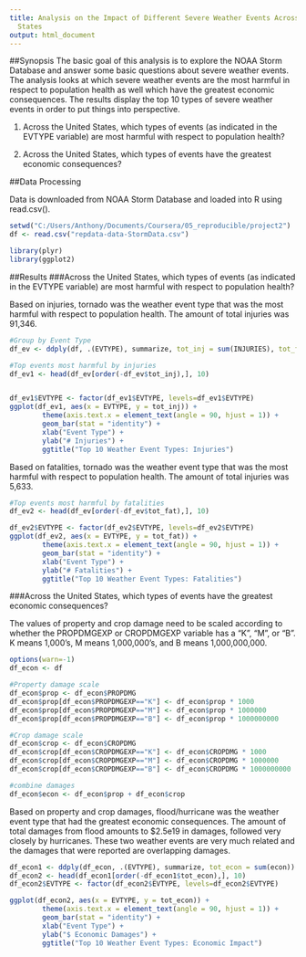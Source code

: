 ```yaml
---
title: Analysis on the Impact of Different Severe Weather Events Across the United
  States
output: html_document
---
```


##Synopsis
The basic goal of this analysis is to explore the NOAA Storm Database and answer some basic questions about severe weather events. The analysis looks at which severe weather events are the most harmful in respect to population health as well which have the greatest economic consequences. The results display the top 10 types of severe weather events in order to put things into perspective.

1. Across the United States, which types of events (as indicated in the EVTYPE variable) are most harmful with respect to population health?

2. Across the United States, which types of events have the greatest economic consequences?


##Data Processing

Data is downloaded from NOAA Storm Database and loaded into R using read.csv().

```r
setwd("C:/Users/Anthony/Documents/Coursera/05_reproducible/project2")
df <- read.csv("repdata-data-StormData.csv")

library(plyr)
library(ggplot2)
```


##Results
###Across the United States, which types of events (as indicated in the EVTYPE variable) are most harmful with respect to population health?

Based on injuries, tornado was the weather event type that was the most harmful with respect to population health. The amount of total injuries was 91,346.

```r

#Group by Event Type
df_ev <- ddply(df, .(EVTYPE), summarize, tot_inj = sum(INJURIES), tot_fat = sum(FATALITIES))

#Top events most harmful by injuries
df_ev1 <- head(df_ev[order(-df_ev$tot_inj),], 10)


df_ev1$EVTYPE <- factor(df_ev1$EVTYPE, levels=df_ev1$EVTYPE)
ggplot(df_ev1, aes(x = EVTYPE, y = tot_inj)) +
        theme(axis.text.x = element_text(angle = 90, hjust = 1)) +
        geom_bar(stat = "identity") +
        xlab("Event Type") +
        ylab("# Injuries") +
        ggtitle("Top 10 Weather Event Types: Injuries")
```

Based on fatalities, tornado was the weather event type that was the most harmful with respect to population health. The amount of total injuries was 5,633.

```r
#Top events most harmful by fatalities
df_ev2 <- head(df_ev[order(-df_ev$tot_fat),], 10)

df_ev2$EVTYPE <- factor(df_ev2$EVTYPE, levels=df_ev2$EVTYPE)
ggplot(df_ev2, aes(x = EVTYPE, y = tot_fat)) +
        theme(axis.text.x = element_text(angle = 90, hjust = 1)) +
        geom_bar(stat = "identity") +
        xlab("Event Type") +
        ylab("# Fatalities") +
        ggtitle("Top 10 Weather Event Types: Fatalities")


```


###Across the United States, which types of events have the greatest economic consequences?

The values of property and crop damage need to be scaled according to whether the PROPDMGEXP or CROPDMGEXP variable has a "K", "M", or "B". K means 1,000's, M means 1,000,000's, and B means 1,000,000,000.

```r
options(warn=-1)
df_econ <- df

#Property damage scale
df_econ$prop <- df_econ$PROPDMG
df_econ$prop[df_econ$PROPDMGEXP=="K"] <- df_econ$prop * 1000
df_econ$prop[df_econ$PROPDMGEXP=="M"] <- df_econ$prop * 1000000
df_econ$prop[df_econ$PROPDMGEXP=="B"] <- df_econ$prop * 1000000000

#Crop damage scale
df_econ$crop <- df_econ$CROPDMG
df_econ$crop[df_econ$CROPDMGEXP=="K"] <- df_econ$CROPDMG * 1000
df_econ$crop[df_econ$CROPDMGEXP=="M"] <- df_econ$CROPDMG * 1000000
df_econ$crop[df_econ$CROPDMGEXP=="B"] <- df_econ$CROPDMG * 1000000000

#combine damages
df_econ$econ <- df_econ$prop + df_econ$crop
```


Based on property and crop damages, flood/hurricane was the weather event type that had the greatest economic consequences. The amount of total damages from flood amounts to $2.5e19 in damages, followed very closely by hurricanes. These two weather events are very much related and the damages that were reported are overlapping damages.

```r
df_econ1 <- ddply(df_econ, .(EVTYPE), summarize, tot_econ = sum(econ))
df_econ2 <- head(df_econ1[order(-df_econ1$tot_econ),], 10)
df_econ2$EVTYPE <- factor(df_econ2$EVTYPE, levels=df_econ2$EVTYPE)

ggplot(df_econ2, aes(x = EVTYPE, y = tot_econ)) +
        theme(axis.text.x = element_text(angle = 90, hjust = 1)) +
        geom_bar(stat = "identity") +
        xlab("Event Type") +
        ylab("$ Economic Damages") +
        ggtitle("Top 10 Weather Event Types: Economic Impact")


```
